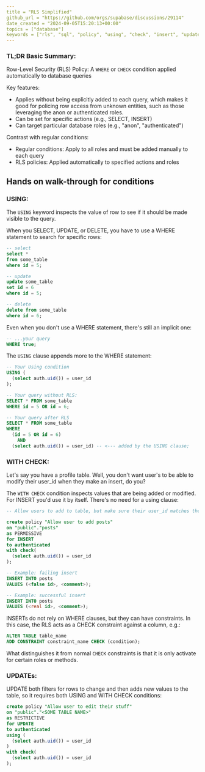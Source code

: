 ```yaml
---
title = "RLS Simplified"
github_url = "https://github.com/orgs/supabase/discussions/29114"
date_created = "2024-09-05T15:20:13+00:00"
topics = ["database"]
keywords = ["rls", "sql", "policy", "using", "check", "insert", "update", "delete"]
---
```


### TL;DR Basic Summary:

Row-Level Security (RLS) Policy: A `WHERE` or `CHECK` condition applied automatically to database queries

Key features:

- Applies without being explicitly added to each query, which makes it good for policing row access from unknown entities, such as those leveraging the anon or authenticated roles.
- Can be set for specific actions (e.g., SELECT, INSERT)
- Can target particular database roles (e.g., "anon", "authenticated")

Contrast with regular conditions:

- Regular conditions: Apply to all roles and must be added manually to each query
- RLS policies: Applied automatically to specified actions and roles

## Hands on walk-through for conditions

### USING:

The `USING` keyword inspects the value of row to see if it should be made visible to the query.

When you SELECT, UPDATE, or DELETE, you have to use a WHERE statement to search for specific rows:

```sql
-- select
select *
from some_table
where id = 5;

-- update
update some_table
set id = 6
where id = 5;

-- delete
delete from some_table
where id = 6;
```

Even when you don't use a WHERE statement, there's still an implicit one:

```sql
-- ...your query
WHERE true;
```

The `USING` clause appends more to the WHERE statement:

```sql
-- Your Using condition
USING (
  (select auth.uid()) = user_id
);

-- Your query without RLS:
SELECT * FROM some_table
WHERE id = 5 OR id = 6;

-- Your query after RLS
SELECT * FROM some_table
WHERE
  (id = 5 OR id = 6)
    AND
  (select auth.uid()) = user_id) -- <--- added by the USING clause;
```

### WITH CHECK:

Let's say you have a profile table. Well, you don't want user's to be able to modify their user_id when they make an insert, do you?

The `WITH CHECK` condition inspects values that are being added or modified. For INSERT you'd use it by itself. There's no need for a using clause:

```sql
-- Allow users to add to table, but make sure their user_id matches the one in their JWT:

create policy "Allow user to add posts"
on "public"."posts"
as PERMISSIVE
for INSERT
to authenticated
with check(
  (select auth.uid()) = user_id
);

-- Example: failing insert
INSERT INTO posts
VALUES (<false id>, <comment>);

-- Example: successful insert
INSERT INTO posts
VALUES (<real id>, <comment>);
```

INSERTs do not rely on WHERE clauses, but they can have constraints. In this case, the RLS acts as a CHECK constraint against a column, e.g.:

```sql
ALTER TABLE table_name
ADD CONSTRAINT constraint_name CHECK (condition);
```

What distinguishes it from normal `CHECK` constraints is that it is only activate for certain roles or methods.

### UPDATEs:

UPDATE both filters for rows to change and then adds new values to the table, so it requires both USING and WITH CHECK conditions:

```sql
create policy "Allow user to edit their stuff"
on "public"."<SOME TABLE NAME>"
as RESTRICTIVE
for UPDATE
to authenticated
using (
  (select auth.uid()) = user_id
)
with check(
  (select auth.uid()) = user_id
);
```
